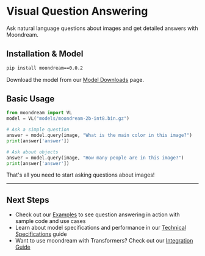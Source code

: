 # Visual Question Answering

Ask natural language questions about images and get detailed answers with Moondream.

## Installation & Model

```bash filename="terminal"
pip install moondream==0.0.2
```

Download the model from our [Model Downloads](/model-downloads) page.

## Basic Usage

```python filename="example.py"
from moondream import VL
model = VL("models/moondream-2b-int8.bin.gz")

# Ask a simple question
answer = model.query(image, "What is the main color in this image?")
print(answer['answer'])

# Ask about objects
answer = model.query(image, "How many people are in this image?")
print(answer['answer'])
```

That's all you need to start asking questions about images!

---

## Next Steps

- Check out our [Examples](/cookbook/basic-usage) to see question answering in action with sample code and use cases
- Learn about model specifications and performance in our [Technical Specifications](/technical-specifications) guide
- Want to use moondream with Transformers? Check out our [Integration Guide](/advanced/transformers)